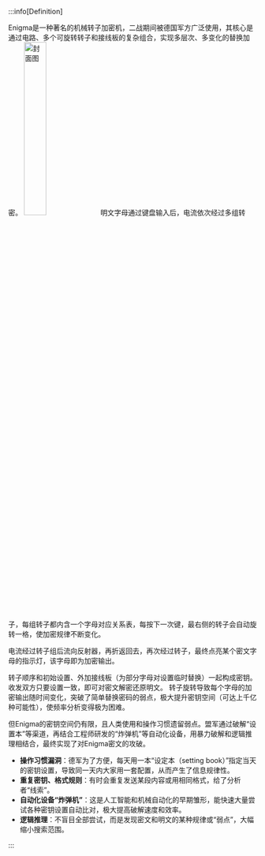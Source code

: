 
:::info[Definition]

<Tabs>
<TabItem value="a" label="定义">
Enigma是一种著名的机械转子加密机，二战期间被德国军方广泛使用，其核心是通过电路、多个可旋转转子和接线板的复杂组合，实现多层次、多变化的替换加密。

<img src="https://static.kjuu.cc/tana/202509182327588.png" alt="封面图" width="30%" />
</TabItem>
<TabItem value="b" label="原理">
明文字母通过键盘输入后，电流依次经过多组转子，每组转子都内含一个字母对应关系表，每按下一次键，最右侧的转子会自动旋转一格，使加密规律不断变化。

电流经过转子组后流向反射器，再折返回去，再次经过转子，最终点亮某个密文字母的指示灯，该字母即为加密输出。

转子顺序和初始设置、外加接线板（为部分字母对设置临时替换）一起构成密钥。收发双方只要设置一致，即可对密文解密还原明文。
</TabItem>
<TabItem value="d" label="破解">
转子旋转导致每个字母的加密输出随时间变化，突破了简单替换密码的弱点，极大提升密钥空间（可达上千亿种可能性），使频率分析变得极为困难。

但Enigma的密钥空间仍有限，且人类使用和操作习惯遗留弱点。盟军通过破解“设置本”等渠道，再结合工程师研发的“炸弹机”等自动化设备，用暴力破解和逻辑推理相结合，最终实现了对Enigma密文的攻破。
- **操作习惯漏洞**：德军为了方便，每天用一本“设定本（setting book）”指定当天的密钥设置，导致同一天内大家用一套配置，从而产生了信息规律性。
- **重复密钥、格式规则**：有时会重复发送某段内容或用相同格式，给了分析者“线索”。
- **自动化设备“炸弹机”**：这是人工智能和机械自动化的早期雏形，能快速大量尝试各种密钥设置自动比对，极大提高破解速度和效率。
- **逻辑推理**：不盲目全部尝试，而是发现密文和明文的某种规律或“弱点”，大幅缩小搜索范围。
</TabItem>
</Tabs>

:::

